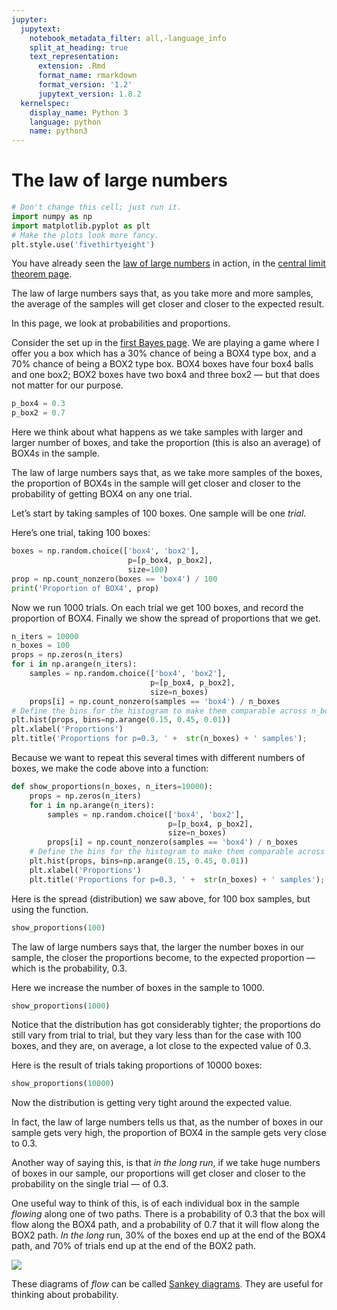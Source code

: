 ```yaml
---
jupyter:
  jupytext:
    notebook_metadata_filter: all,-language_info
    split_at_heading: true
    text_representation:
      extension: .Rmd
      format_name: rmarkdown
      format_version: '1.2'
      jupytext_version: 1.8.2
  kernelspec:
    display_name: Python 3
    language: python
    name: python3
---
```


# The law of large numbers

```python
# Don't change this cell; just run it.
import numpy as np
import matplotlib.pyplot as plt
# Make the plots look more fancy.
plt.style.use('fivethirtyeight')
```

You have already seen the [law of large
numbers](https://en.wikipedia.org/wiki/Law_of_large_numbers) in action, in the
[central limit theorem page](Central_Limit_Theorem).

The law of large numbers says that, as you take more and more samples, the average of the samples will get closer and closer to the expected result.

In this page, we look at probabilities and proportions.

Consider the set up in the [first Bayes page](first_bayes).  We are playing a game where I offer you a box which has a 30% chance of being a BOX4 type box, and a 70% chance of being a BOX2 type box.  BOX4 boxes have four box4 balls and one box2; BOX2 boxes have two box4 and three box2 — but that does not matter for our purpose.

```python
p_box4 = 0.3
p_box2 = 0.7
```

Here we think about what happens as we take samples with larger and larger
number of boxes, and take the proportion (this is also an average) of BOX4s in
the sample.

The law of large numbers says that, as we take more samples of the boxes, the proportion of BOX4s in the sample will get closer and closer to the probability of getting BOX4 on any one trial.

Let's start by taking samples of 100 boxes.  One sample will be one *trial*.

Here's one trial, taking 100 boxes:

```python
boxes = np.random.choice(['box4', 'box2'],
                          p=[p_box4, p_box2],
                          size=100)
prop = np.count_nonzero(boxes == 'box4') / 100
print('Proportion of BOX4', prop)
```

Now we run 1000 trials.  On each trial we get 100 boxes, and record the
proportion of BOX4.  Finally we show the spread of proportions that we get.

```python
n_iters = 10000
n_boxes = 100
props = np.zeros(n_iters)
for i in np.arange(n_iters):
    samples = np.random.choice(['box4', 'box2'],
                               p=[p_box4, p_box2],
                               size=n_boxes)
    props[i] = np.count_nonzero(samples == 'box4') / n_boxes
# Define the bins for the histogram to make them comparable across n_boxes
plt.hist(props, bins=np.arange(0.15, 0.45, 0.01))
plt.xlabel('Proportions')
plt.title('Proportions for p=0.3, ' +  str(n_boxes) + ' samples');
```

Because we want to repeat this several times with different numbers of boxes, we make the code above into a function:

```python
def show_proportions(n_boxes, n_iters=10000):
    props = np.zeros(n_iters)
    for i in np.arange(n_iters):
        samples = np.random.choice(['box4', 'box2'],
                                   p=[p_box4, p_box2],
                                   size=n_boxes)
        props[i] = np.count_nonzero(samples == 'box4') / n_boxes
    # Define the bins for the histogram to make them comparable across n_boxes
    plt.hist(props, bins=np.arange(0.15, 0.45, 0.01))
    plt.xlabel('Proportions')
    plt.title('Proportions for p=0.3, ' +  str(n_boxes) + ' samples');
```

Here is the spread (distribution) we saw above, for 100 box samples, but using
the function.

```python
show_proportions(100)
```

The law of large numbers says that, the larger the number boxes in our sample, the closer the proportions become, to the expected proportion — which is the probability, 0.3.

Here we increase the number of boxes in the sample to 1000.

```python
show_proportions(1000)
```

Notice that the distribution has got considerably tighter; the proportions do still vary from trial to trial, but they vary less than for the case with 100 boxes, and they are, on average, a lot close to the expected value of 0.3.

Here is the result of trials taking proportions of 10000 boxes:

```python
show_proportions(10000)
```

Now the distribution is getting very tight around the expected value.

In fact, the law of large numbers tells us that, as the number of boxes in our
sample gets very high, the proportion of BOX4 in the sample gets very close to
0.3.

Another way of saying this, is that *in the long run*, if we take huge numbers
of boxes in our sample, our proportions will get closer and closer to the
probability on the single trial — of 0.3.

One useful way to think of this, is of each individual box in the sample
*flowing* along one of two paths.  There is a probability of 0.3 that the box
will flow along the BOX4 path, and a probability of 0.7 that it will flow
along the BOX2 path. *In the long* run, 30% of the boxes end up at the end of the BOX4 path, and 70% of trials end up at the end of the BOX2 path.

![](../images/box4_2_first_sankey)

These diagrams of *flow* can be called [Sankey
diagrams](https://en.wikipedia.org/wiki/Sankey_diagram).  They are useful for
thinking about probability.
